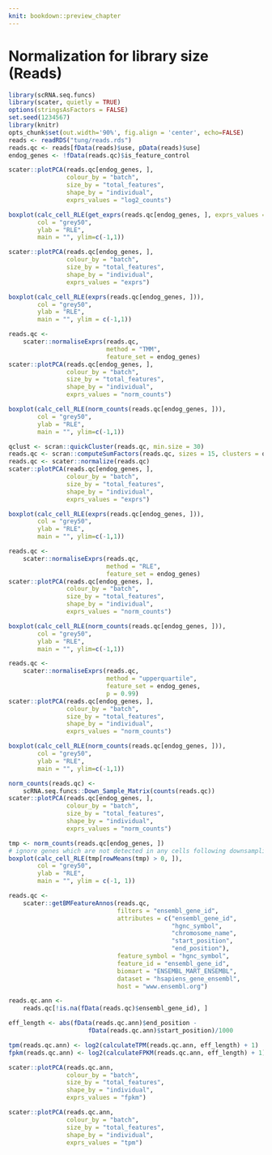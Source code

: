 ```yaml
---
knit: bookdown::preview_chapter
---
```


# Normalization for library size (Reads)

```r
library(scRNA.seq.funcs)
library(scater, quietly = TRUE)
options(stringsAsFactors = FALSE)
set.seed(1234567)
library(knitr)
opts_chunk$set(out.width='90%', fig.align = 'center', echo=FALSE)
reads <- readRDS("tung/reads.rds")
reads.qc <- reads[fData(reads)$use, pData(reads)$use]
endog_genes <- !fData(reads.qc)$is_feature_control
```

```r
scater::plotPCA(reads.qc[endog_genes, ],
                colour_by = "batch",
                size_by = "total_features",
                shape_by = "individual",
                exprs_values = "log2_counts")
```
```r
boxplot(calc_cell_RLE(get_exprs(reads.qc[endog_genes, ], exprs_values = "log2_counts")),
        col = "grey50",
        ylab = "RLE",
        main = "", ylim=c(-1,1))
```

```r
scater::plotPCA(reads.qc[endog_genes, ],
                colour_by = "batch",
                size_by = "total_features",
                shape_by = "individual",
                exprs_values = "exprs")
```
```r
boxplot(calc_cell_RLE(exprs(reads.qc[endog_genes, ])),
        col = "grey50",
        ylab = "RLE",
        main = "", ylim = c(-1,1))
```

```r
reads.qc <- 
    scater::normaliseExprs(reads.qc,
                           method = "TMM",
                           feature_set = endog_genes)
scater::plotPCA(reads.qc[endog_genes, ],
                colour_by = "batch",
                size_by = "total_features",
                shape_by = "individual",
                exprs_values = "norm_counts")
```
```r
boxplot(calc_cell_RLE(norm_counts(reads.qc[endog_genes, ])),
        col = "grey50",
        ylab = "RLE",
        main = "", ylim=c(-1,1))
```

```r
qclust <- scran::quickCluster(reads.qc, min.size = 30)
reads.qc <- scran::computeSumFactors(reads.qc, sizes = 15, clusters = qclust)
reads.qc <- scater::normalize(reads.qc)
scater::plotPCA(reads.qc[endog_genes, ],
                colour_by = "batch",
                size_by = "total_features",
                shape_by = "individual",
                exprs_values = "exprs")
```

```r
boxplot(calc_cell_RLE(exprs(reads.qc[endog_genes, ])),
        col = "grey50",
        ylab = "RLE",
        main = "", ylim=c(-1,1))
```

```r
reads.qc <- 
    scater::normaliseExprs(reads.qc,
                           method = "RLE",
                           feature_set = endog_genes)
scater::plotPCA(reads.qc[endog_genes, ],
                colour_by = "batch",
                size_by = "total_features",
                shape_by = "individual",
                exprs_values = "norm_counts")
```

```r
boxplot(calc_cell_RLE(norm_counts(reads.qc[endog_genes, ])),
        col = "grey50",
        ylab = "RLE",
        main = "", ylim=c(-1,1))
```

```r
reads.qc <- 
    scater::normaliseExprs(reads.qc,
                           method = "upperquartile", 
                           feature_set = endog_genes,
                           p = 0.99)
scater::plotPCA(reads.qc[endog_genes, ],
                colour_by = "batch",
                size_by = "total_features",
                shape_by = "individual",
                exprs_values = "norm_counts")
```
```r
boxplot(calc_cell_RLE(norm_counts(reads.qc[endog_genes, ])),
        col = "grey50",
        ylab = "RLE",
        main = "", ylim=c(-1,1))
```

```r
norm_counts(reads.qc) <- 
    scRNA.seq.funcs::Down_Sample_Matrix(counts(reads.qc))
scater::plotPCA(reads.qc[endog_genes, ],
                colour_by = "batch",
                size_by = "total_features",
                shape_by = "individual",
                exprs_values = "norm_counts")
```
```r
tmp <- norm_counts(reads.qc[endog_genes, ])
# ignore genes which are not detected in any cells following downsampling
boxplot(calc_cell_RLE(tmp[rowMeans(tmp) > 0, ]), 
        col = "grey50",
        ylab = "RLE",
        main = "", ylim = c(-1, 1))
```

```r
reads.qc <-
    scater::getBMFeatureAnnos(reads.qc,
                              filters = "ensembl_gene_id", 
                              attributes = c("ensembl_gene_id",
                                             "hgnc_symbol",
                                             "chromosome_name",
                                             "start_position",
                                             "end_position"), 
                              feature_symbol = "hgnc_symbol",
                              feature_id = "ensembl_gene_id",
                              biomart = "ENSEMBL_MART_ENSEMBL", 
                              dataset = "hsapiens_gene_ensembl",
                              host = "www.ensembl.org")
```

```r
reads.qc.ann <-
    reads.qc[!is.na(fData(reads.qc)$ensembl_gene_id), ]
```

```r
eff_length <- abs(fData(reads.qc.ann)$end_position -
                      fData(reads.qc.ann)$start_position)/1000
```

```r
tpm(reads.qc.ann) <- log2(calculateTPM(reads.qc.ann, eff_length) + 1)
fpkm(reads.qc.ann) <- log2(calculateFPKM(reads.qc.ann, eff_length) + 1)
```

```r
scater::plotPCA(reads.qc.ann,
                colour_by = "batch",
                size_by = "total_features",
                shape_by = "individual",
                exprs_values = "fpkm")
```

```r
scater::plotPCA(reads.qc.ann,
                colour_by = "batch",
                size_by = "total_features",
                shape_by = "individual",
                exprs_values = "tpm")
```
